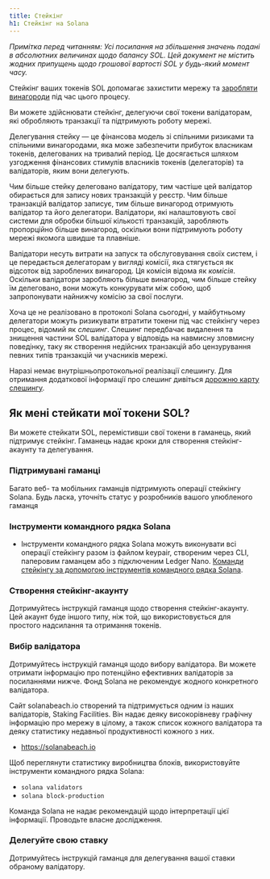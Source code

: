 ```yaml
---
title: Стейкінг
h1: Стейкінг на Solana
---
```


_Примітка перед читанням: Усі посилання на збільшення значень подані в
абсолютних величинах щодо балансу SOL. Цей документ не містить жодних припущень
щодо грошової вартості SOL у будь-який момент часу._

Стейкінг ваших токенів SOL допомагає захистити мережу та
[заробляти винагороди](https://docs.anza.xyz/implemented-proposals/staking-rewards)
під час цього процесу.

Ви можете здійснювати стейкінг, делегуючи свої токени валідаторам, які
обробляють транзакції та підтримують роботу мережі.

Делегування стейку — це фінансова модель зі спільними ризиками та спільними
винагородами, яка може забезпечити прибуток власникам токенів, делегованих на
тривалий період. Це досягається шляхом узгодження фінансових стимулів власників
токенів (делегаторів) та валідаторів, яким вони делегують.

Чим більше стейку делеговано валідатору, тим частіше цей валідатор обирається
для запису нових транзакцій у реєстр. Чим більше транзакцій валідатор записує,
тим більше винагород отримують валідатор та його делегатори. Валідатори, які
налаштовують свої системи для обробки більшої кількості транзакцій, заробляють
пропорційно більше винагород, оскільки вони підтримують роботу мережі якомога
швидше та плавніше.

Валідатори несуть витрати на запуск та обслуговування своїх систем, і це
передається делегаторам у вигляді комісії, яка стягується як відсоток від
зароблених винагород. Ця комісія відома як _комісія_. Оскільки валідатори
заробляють більше винагород, чим більше стейку їм делеговано, вони можуть
конкурувати між собою, щоб запропонувати найнижчу комісію за свої послуги.

Хоча це не реалізовано в протоколі Solana сьогодні, у майбутньому делегатори
можуть ризикувати втратити токени під час стейкінгу через процес, відомий як
_слешинг_. Слешинг передбачає видалення та знищення частини SOL валідатора у
відповідь на навмисну зловмисну поведінку, таку як створення недійсних
транзакцій або цензурування певних типів транзакцій чи учасників мережі.

Наразі немає внутрішньопротокольної реалізації слешингу. Для отримання
додаткової інформації про слешинг дивіться
[дорожню карту слешингу](https://docs.anza.xyz/proposals/optimistic-confirmation-and-slashing#slashing-roadmap).

## Як мені стейкати мої токени SOL?

Ви можете стейкати SOL, перемістивши свої токени в гаманець, який підтримує
стейкінг. Гаманець надає кроки для створення стейкінг-акаунту та делегування.

### Підтримувані гаманці

Багато веб- та мобільних гаманців підтримують операції стейкінгу Solana. Будь
ласка, уточніть статус у розробників вашого улюбленого гаманця

### Інструменти командного рядка Solana

- Інструменти командного рядка Solana можуть виконувати всі операції стейкінгу
  разом із файлом keypair, створеним через CLI, паперовим гаманцем або з
  підключеним Ledger Nano.
  [Команди стейкінгу за допомогою інструментів командного рядка Solana](https://docs.anza.xyz/cli/examples/delegate-stake).

### Створення стейкінг-акаунту

Дотримуйтесь інструкцій гаманця щодо створення стейкінг-акаунту. Цей акаунт буде
іншого типу, ніж той, що використовується для простого надсилання та отримання
токенів.

### Вибір валідатора

Дотримуйтесь інструкцій гаманця щодо вибору валідатора. Ви можете отримати
інформацію про потенційно ефективних валідаторів за посиланнями нижче. Фонд
Solana не рекомендує жодного конкретного валідатора.

Сайт solanabeach.io створений та підтримується одним із наших валідаторів,
Staking Facilities. Він надає деяку високорівневу графічну інформацію про мережу
в цілому, а також список кожного валідатора та деяку статистику недавньої
продуктивності кожного з них.

- https://solanabeach.io

Щоб переглянути статистику виробництва блоків, використовуйте інструменти
командного рядка Solana:

- `solana validators`
- `solana block-production`

Команда Solana не надає рекомендацій щодо інтерпретації цієї інформації.
Проводьте власне дослідження.

### Делегуйте свою ставку

Дотримуйтесь інструкцій гаманця для делегування вашої ставки обраному
валідатору.
